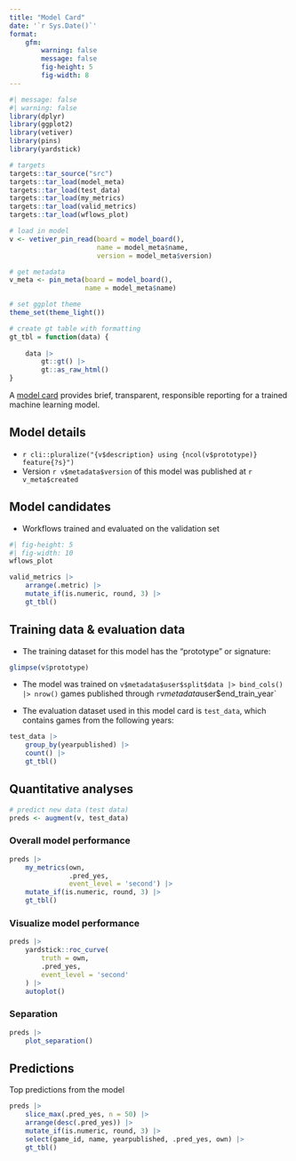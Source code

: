 ```yaml
---
title: "Model Card"
date: '`r Sys.Date()`'
format:
    gfm:
        warning: false
        message: false
        fig-height: 5
        fig-width: 8
---
```


```r
#| message: false
#| warning: false
library(dplyr)
library(ggplot2)
library(vetiver)
library(pins)
library(yardstick)

# targets
targets::tar_source("src")
targets::tar_load(model_meta)
targets::tar_load(test_data)
targets::tar_load(my_metrics)
targets::tar_load(valid_metrics)
targets::tar_load(wflows_plot)

# load in model
v <- vetiver_pin_read(board = model_board(),
                      name = model_meta$name,
                      version = model_meta$version)

# get metadata
v_meta <- pin_meta(board = model_board(),
                   name = model_meta$name)

# set ggplot theme
theme_set(theme_light())

# create gt table with formatting
gt_tbl = function(data) {
    
    data |>
        gt::gt() |>
        gt::as_raw_html()
}

```

A [model card](https://doi.org/10.1145/3287560.3287596) provides brief, transparent, responsible reporting for a trained machine learning model.

## Model details

- `r cli::pluralize("{v$description} using {ncol(v$prototype)} feature{?s}")`
- Version `r v$metadata$version` of this model was published at `r v_meta$created`

## Model candidates {.tabset}

- Workflows trained and evaluated on the validation set

```r
#| fig-height: 5
#| fig-width: 10
wflows_plot
```

```r

valid_metrics |>
    arrange(.metric) |>
    mutate_if(is.numeric, round, 3) |>
    gt_tbl()

```

## Training data & evaluation data

- The training dataset for this model has the "prototype" or signature:

```r
glimpse(v$prototype)
```

- The model was trained on `v$metadata$user$split$data |> bind_cols() |> nrow()` games published through `r `v$metadata$user$end_train_year`

- The evaluation dataset used in this model card is `test_data`, which contains games from the following years:

```r
test_data |>
    group_by(yearpublished) |>
    count() |>
    gt_tbl()
```

## Quantitative analyses {.tabset}

```r
# predict new data (test data)
preds <- augment(v, test_data)
```


### Overall model performance

```r
preds |>
    my_metrics(own, 
               .pred_yes,
               event_level = 'second') |>
    mutate_if(is.numeric, round, 3) |>
    gt_tbl()
```

### Visualize model performance

```r
preds |>
    yardstick::roc_curve(
        truth = own,
        .pred_yes,
        event_level = 'second'
    ) |>
    autoplot()
```

### Separation

```r
preds |>
    plot_separation()
```


## Predictions

Top predictions from the model

```r

preds |>
    slice_max(.pred_yes, n = 50) |>
    arrange(desc(.pred_yes)) |>
    mutate_if(is.numeric, round, 3) |>
    select(game_id, name, yearpublished, .pred_yes, own) |>
    gt_tbl()
```


